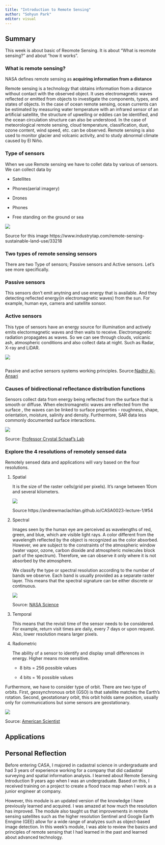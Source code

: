 ```yaml
---
title: "Introduction to Remote Sensing"
author: "Sohyun Park"
editor: visual
---
```


##  Summary

This week is about basic of Reomote Sensing. It is about "What is reomote sensing?" and about "how it works".

### What is remote sensing?

NASA defines remote sensing as **acquiring information from a distance**

Remote sensing is a technology that obtains information from a distance without contact with the observed object. It uses electromagnetic waves reflected or emitted from objects to investigate the components, types, and states of objects. In the case of ocean remote sensing, ocean currents can be estimated by measuring water temperature with an infrared sensor of an artificial satellite, the structure of upwelling or eddies can be identified, and the ocean circulation structure can also be understood. In the case of meteorological remote sensing, cloud temperature, classification, dust, ozone content, wind speed, etc. can be observed. Remote sensing is also used to monitor glacier and volcanic activity, and to study abnormal climate caused by El Niño.

### Type of sensors

When we use Remote sensing we have to collet data by various of sensors. We can collect data by

-   Satellites

-   Phones(aerial imagery)

-   Drones

-   Phones

-   Free standing on the ground or sea

![](images/paste-070EE831.png)

Source for this image https://www.industrytap.com/remote-sensing-sustainable-land-use/33218

### Two types of remote sensing sensors

There are two Type of sensors; Passive sensors and Active sensors. Let's see more specifically.

### Passive sensors

This sensors don't emit anytning and use energy that is available. And they detecting reflected energy(in electromagnetic waves) from the sun. For example, human eye, camera and satellite sonsor.

### Active sensors

This type of sensors have an energy source for illumination and actively emits electormagnetic waves and then waits to receive. Electromagnetic radiation propagates as waves. So we can see through clouds, volcanic ash, atmospheric conditions and also collect data at night. Such as Radar, X-ray and LiDAR.

![](images/paste-FF22A002.png)

![]()

Passive and active sensors systems working principles. Source:[Nadhir Al-Ansari](source:%20https://www.researchgate.net/figure/Passive-and-active-sensors-systems-working-principles-24_fig2_344464269)

### Causes of bidirectional reflectance distribution functions

Sensors collect data from energy being reflected from the surface that is smooth or diffuse. When electromagnetic waves are reflected from the surface , the waves can be linked to surface properties - roughness, shape, orientation, moisture, salinity and density. Furthermore, SAR data less commonly documented surface interactions.

![](images/paste-B1C42757.png)

Source: [Professor Crystal Schaaf's Lab](https://www.umb.edu/spectralmass/terra_aqua_modis/modis)

### Explore the 4 resolutions of remotely sensed data

Remotely sensed data and applications will vary based on the four resolutions.

1.  Spatial

    It is the size of the raster cells(grid per pixels). It's range between 10cm and several kilometers.

    ![](images/paste-69B7DCB3.png)

    Source https://andrewmaclachlan.github.io/CASA0023-lecture-1/#54

2.  Spectral

    Images seen by the human eye are perceived as wavelengths of red, green, and blue, which are visible light rays. A color different from the wavelength reflected by the object is recognized as the color absorbed. However, we are subject to the constraints of the atmospheric window (water vapor, ozone, carbon dioxide and atmospheric molecules block part of the spectrum). Therefore, we can observe it only where it is not absorbed by the atmosphere.

    We classify the type or spectral resolution according to the number of bands we observe. Each band is usually provided as a separate raster layer. This means that the spectral signature can be either discrete or continuous.

    ![](images/paste-AF9F0A53.png)

    Source: [NASA Science](https://earthdata.nasa.gov/learn/backgrounders/remote-sensing#orbits)

3.  Temporal

    This means that the revisit time of the sensor needs to be considered. For example, return visit times are daily, every 7 days or upon request. Also, lower resolution means larger pixels.

4.  Radiometric

    The ability of a sensor to identify and display small differences in energy. Higher means more sensitive.

    -   8 bits = 256 possible values

    -   4 bits = 16 possible values

Furthermore, we have to consider type of orbit. There are two type of orbits. First, geosynchronous orbit (GSO) is that satellite matches the Earth's rotation. Second, geostationary orbit, this orbit holds same position, usually only for communications but some sensors are geostationary.

![](images/paste-45BCDEA4.png)

Source: [American Scientist](https://www.americanscientist.org/article/fifty-years-of-earth-observation-satellites)

## Applications

## Personal Reflection

Before entering CASA, I majored in cadastral science in undergraduate and had 3 years of experience working for a company that did cadastral surveying and spatial information analysis. I learned about Remote Sensing Introduction 9 years ago when I was an undergraduate. Based on this, I received training on a project to create a flood trace map when I work as a junior engineer at company.

However, this module is an updated version of the knowledge I have previously learned and acquired. I was amazed at how much the resolution has improved. The module also taught us that improvements in remote sensing satellites such as the higher resolution Sentinel and Google Earth Enngine (GEE) allow for a wide range of analyzes such as object-based image detection. In this week's module, I was able to review the basics and principles of remote sensing that I had learned in the past and learned about advanced technology.
